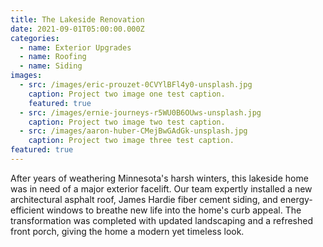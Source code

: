 ```yaml
---
title: The Lakeside Renovation
date: 2021-09-01T05:00:00.000Z
categories:
  - name: Exterior Upgrades
  - name: Roofing
  - name: Siding
images:
  - src: /images/eric-prouzet-0CVYlBFl4y0-unsplash.jpg
    caption: Project two image one test caption.
    featured: true
  - src: /images/ernie-journeys-r5WU0B6OUws-unsplash.jpg
    caption: Project two image two test caption.
  - src: /images/aaron-huber-CMejBwGAdGk-unsplash.jpg
    caption: Project two image three test caption.
featured: true
---
```


After years of weathering Minnesota's harsh winters, this lakeside home was in need of a major exterior facelift. Our team expertly installed a new architectural asphalt roof, James Hardie fiber cement siding, and energy-efficient windows to breathe new life into the home's curb appeal. The transformation was completed with updated landscaping and a refreshed front porch, giving the home a modern yet timeless look.
